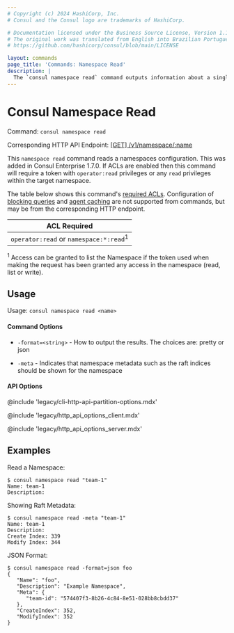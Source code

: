 ```yaml
---
# Copyright (c) 2024 HashiCorp, Inc.
# Consul and the Consul logo are trademarks of HashiCorp.

# Documentation licensed under the Business Source License, Version 1.1.
# The original work was translated from English into Brazilian Portuguese.
# https://github.com/hashicorp/consul/blob/main/LICENSE

layout: commands
page_title: 'Commands: Namespace Read'
description: |
  The `consul namespace read` command outputs information about a single namespace in Consul Enterprise.
---
```


# Consul Namespace Read

Command: `consul namespace read`

Corresponding HTTP API Endpoint: [\[GET\] /v1/namespace/:name](/consul/api-docs/namespaces#read-a-namespace)

<EnterpriseAlert />

This `namespace read` command reads a namespaces configuration. This was added in Consul Enterprise 1.7.0. If
ACLs are enabled then this command will require a token with `operator:read` privileges or any `read` privileges
within the target namespace.

The table below shows this command's [required ACLs](/consul/api-docs/api-structure#authentication). Configuration of
[blocking queries](/consul/api-docs/features/blocking) and [agent caching](/consul/api-docs/features/caching)
are not supported from commands, but may be from the corresponding HTTP endpoint.

| ACL Required                                      |
| ------------------------------------------------- |
| `operator:read` or `namespace:*:read`<sup>1</sup> |

<sup>1</sup> Access can be granted to list the Namespace if the token used when making
the request has been granted any access in the namespace (read, list or write).

## Usage

Usage: `consul namespace read <name>`

#### Command Options

- `-format=<string>` - How to output the results. The choices are: pretty or json

- `-meta` - Indicates that namespace metadata such as the raft indices should be
  shown for the namespace

#### API Options

@include 'legacy/cli-http-api-partition-options.mdx'

@include 'legacy/http_api_options_client.mdx'

@include 'legacy/http_api_options_server.mdx'

## Examples

Read a Namespace:

```shell-session
$ consul namespace read "team-1"
Name: team-1
Description:
```

Showing Raft Metadata:

```shell-session
$ consul namespace read -meta "team-1"
Name: team-1
Description:
Create Index: 339
Modify Index: 344
```

JSON Format:

```shell-session
$ consul namespace read -format=json foo
{
   "Name": "foo",
   "Description": "Example Namespace",
   "Meta": {
      "team-id": "574407f3-8b26-4c84-8e51-028bb8cbdd37"
   },
   "CreateIndex": 352,
   "ModifyIndex": 352
}
```
